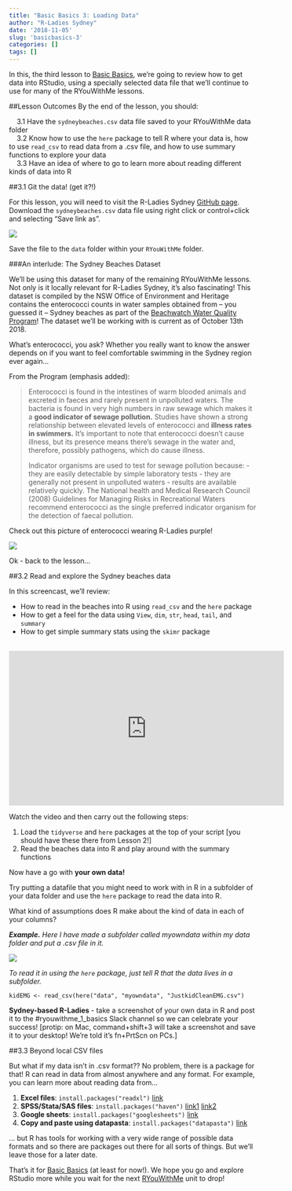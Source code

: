 ```yaml
---
title: "Basic Basics 3: Loading Data"
author: "R-Ladies Sydney"
date: '2018-11-05'
slug: 'basicbasics-3'
categories: []
tags: []
---
```


In this, the third lesson to [Basic Basics](/post/2018/11/05/basicbasics/), we're going to review how to get data into RStudio, using a specially selected data file that we'll continue to use for many of the RYouWithMe lessons.

##Lesson Outcomes
By the end of the lesson, you should:

|     3.1 Have the `sydneybeaches.csv` data file saved to your RYouWithMe data folder
|     3.2 Know how to use the `here` package to tell R where your data is, how to use `read_csv` to read data from a .csv file, and how to use summary functions to explore your data
|     3.3 Have an idea of where to go to learn more about reading different kinds of data into R 

##3.1 Git the data! (get it?!)

For this lesson, you will need to visit the R-Ladies Sydney [GitHub page](https://github.com/rladiessydney/RYouWithMe). Download the `sydneybeaches.csv` data file using right click or control+click and selecting "Save link as". 

![](/post/2018-11-05-basicbasics-3_files/savedata.jpg)


Save the file to the `data` folder within your `RYouWithMe` folder. 

###An interlude: The Sydney Beaches Dataset

We'll be using this dataset for many of the remaining RYouWithMe lessons. Not only is it locally relevant for R-Ladies Sydney, it's also fascinating!  This dataset is compiled by the NSW Office of Environment and Heritage contains the enterococci counts in water samples obtained from -- you guessed it -- Sydney beaches as part of the [Beachwatch Water Quality Program](https://www.environment.nsw.gov.au/topics/water/beaches/beachwatch-water-quality-program)! The dataset we'll be working with is current as of October 13th 2018. 

What's enterococci, you ask? Whether you really want to know the answer depends on if you want to feel comfortable swimming in the Sydney region ever again...

From the Program (emphasis added):

>Enterococci is found in the intestines of warm blooded animals and excreted in faeces and rarely present in unpolluted waters. The bacteria is found in very high numbers in raw sewage which makes it a **good indicator of sewage pollution.**
Studies have shown a strong relationship between elevated levels of enterococci and **illness rates in swimmers.** It's important to note that enterococci doesn't cause illness, but its presence means there's sewage in the water and, therefore, possibly pathogens, which do cause illness.
>
>Indicator organisms are used to test for sewage pollution because:
> - they are easily detectable by simple laboratory tests
> - they are generally not present in unpolluted waters
> - results are available relatively quickly.
>The National health and Medical Research Council (2008) Guidelines for Managing Risks in Recreational Waters recommend enterococci as the single preferred indicator organism for the detection of faecal pollution. 

Check out this picture of enterococci wearing R-Ladies purple!


![](/post/2018-11-05-basicbasics-3_files/enterococci.jpg)


Ok - back to the lesson...

##3.2 Read and explore the Sydney beaches data

In this screencast, we'll review:

  * How to read in the beaches into R using `read_csv` and the `here` package 
  * How to get a feel for the data using `View`, `dim`, `str`, `head`, `tail`, and `summary`
  * How to get simple summary stats using the `skimr` package

<br>
<iframe width="560" height="315" src="https://www.youtube.com/embed/2MVolYETR5Q" frameborder="0" allow="accelerometer; autoplay; encrypted-media; gyroscope; picture-in-picture" allowfullscreen></iframe>

Watch the video and then carry out the following steps:

1. Load the `tidyverse` and `here` packages at the top of your script [you should have these there from Lesson 2!]
2. Read the beaches data into R and play around with the summary functions 

Now have a go with **your own data!**

Try putting a datafile that you might need to work with in R in a subfolder of your data folder and use the `here` package to read the data into R. 

What kind of assumptions does R make about the kind of data in each of your columns?


*__Example.__ Here I have made a subfolder called myowndata within my data folder and put a .csv file in it.* 


![](/post/2018-11-05-basicbasics-3_files/myowndata.png)

*To read it in using the `here` package, just tell R that the data lives in a subfolder.* 

```
kidEMG <- read_csv(here("data", "myowndata", "JustkidCleanEMG.csv")

```


**Sydney-based R-Ladies** - take a screenshot of your own data in R and post it to the #ryouwithme_1_basics Slack channel so we can celebrate your success! [protip: on Mac, command+shift+3 will take a screenshot and save it to your desktop! We're told it's fn+PrtScn on PCs.]

##3.3 Beyond local CSV files

But what if my data isn't in .csv format?? No problem, there is a package for that! R can read in data from almost anywhere and any format. For example, you can learn more about reading data from...

1. **Excel files**: `install.packages("readxl")` [link](https://readxl.tidyverse.org/)
2. **SPSS/Stata/SAS files**: `install.packages("haven")` [link1](https://haven.tidyverse.org/) [link2](http://www.statscanbefun.com/rblog/2015/8/26/reading-spss-data-into-r)
3. **Google sheets**: `install.packages("googlesheets")` [link](https://cran.r-project.org/web/packages/googlesheets/vignettes/basic-usage.html)
4. **Copy and paste using datapasta**: `install.packages("datapasta")` [link](https://github.com/MilesMcBain/datapasta/blob/master/README.md)

... but R has tools for working with a very wide range of possible data formats and so there are packages out there for all sorts of things. But we'll leave those for a later date.

That's it for [Basic Basics](/post/2018/11/05/basicbasics/) (at least for now!). We hope you go and explore RStudio more while you wait for the next [RYouWithMe](/ryouwithme) unit to drop!